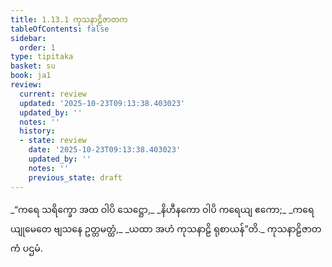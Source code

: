 ```yaml
---
title: 1.13.1 ကုသနာဠိဇာတက
tableOfContents: false
sidebar:
  order: 1
type: tipitaka
basket: su
book: ja1
review:
  current: review
  updated: '2025-10-23T09:13:38.403023'
  updated_by: ''
  notes: ''
  history:
  - state: review
    date: '2025-10-23T09:13:38.403023'
    updated_by: ''
    notes: ''
    previous_state: draft
---
```



<ReviewStatus review={frontmatter.review} showDetails={true} />

<HypothesisAnnotation frontmatter={frontmatter} />

<DynamicBreadcrumb />

<Division number="121" book="ja1" e="ch" v="22" p="28">

<Paragraph number="269" type="verses" book="ja1">
_“ကရေ သရိက္ခော အထ ဝါပိ သေဋ္ဌော,_  
_နိဟီနကော ဝါပိ ကရေယျ ဧကော;_  
_ကရေယျုမေတေ ဗျသနေ ဥတ္တမတ္ထံ,_  
_ယထာ အဟံ ကုသနာဠိ ရုစာယန်”တိ._  


</Paragraph>
</Division>

<Paragraph number="270" type="center" book="ja1">
ကုသနာဠိဇာတကံ ပဌမံ.
</Paragraph>